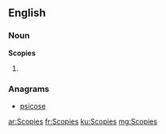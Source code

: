 ==English==

===Noun===
'''Scopies'''

# {{plural of|[[Scopie]]}}

===Anagrams===
* [[psicose#English|psicose]]

[[ar:Scopies]]
[[fr:Scopies]]
[[ku:Scopies]]
[[mg:Scopies]]